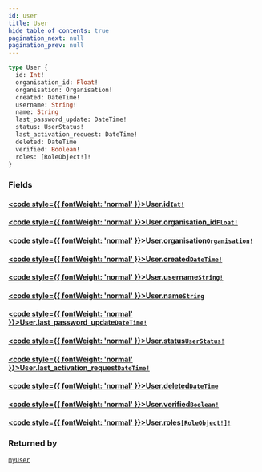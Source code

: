 ```yaml
---
id: user
title: User
hide_table_of_contents: true
pagination_next: null
pagination_prev: null
---
```








 

```graphql
type User {
  id: Int!
  organisation_id: Float!
  organisation: Organisation!
  created: DateTime!
  username: String!
  name: String
  last_password_update: DateTime!
  status: UserStatus!
  last_activation_request: DateTime!
  deleted: DateTime
  verified: Boolean!
  roles: [RoleObject!]!
}
```


### Fields

#### [<code style={{ fontWeight: 'normal' }}>User.<b>id</b></code>](#)<Bullet />[`Int!`](/graphql/scalars/int) <Badge class="secondary" text="non-null"/> <Badge class="secondary" text="scalar"/>
> 
> 

#### [<code style={{ fontWeight: 'normal' }}>User.<b>organisation_id</b></code>](#)<Bullet />[`Float!`](/graphql/scalars/float) <Badge class="secondary" text="non-null"/> <Badge class="secondary" text="scalar"/>
> 
> 

#### [<code style={{ fontWeight: 'normal' }}>User.<b>organisation</b></code>](#)<Bullet />[`Organisation!`](/graphql/objects/organisation) <Badge class="secondary" text="non-null"/> <Badge class="secondary" text="object"/>
> 
> 

#### [<code style={{ fontWeight: 'normal' }}>User.<b>created</b></code>](#)<Bullet />[`DateTime!`](/graphql/scalars/date-time) <Badge class="secondary" text="non-null"/> <Badge class="secondary" text="scalar"/>
> 
> 

#### [<code style={{ fontWeight: 'normal' }}>User.<b>username</b></code>](#)<Bullet />[`String!`](/graphql/scalars/string) <Badge class="secondary" text="non-null"/> <Badge class="secondary" text="scalar"/>
> 
> 

#### [<code style={{ fontWeight: 'normal' }}>User.<b>name</b></code>](#)<Bullet />[`String`](/graphql/scalars/string) <Badge class="secondary" text="scalar"/>
> 
> 

#### [<code style={{ fontWeight: 'normal' }}>User.<b>last_password_update</b></code>](#)<Bullet />[`DateTime!`](/graphql/scalars/date-time) <Badge class="secondary" text="non-null"/> <Badge class="secondary" text="scalar"/>
> 
> 

#### [<code style={{ fontWeight: 'normal' }}>User.<b>status</b></code>](#)<Bullet />[`UserStatus!`](/graphql/objects/user-status) <Badge class="secondary" text="non-null"/> <Badge class="secondary" text="object"/>
> 
> 

#### [<code style={{ fontWeight: 'normal' }}>User.<b>last_activation_request</b></code>](#)<Bullet />[`DateTime!`](/graphql/scalars/date-time) <Badge class="secondary" text="non-null"/> <Badge class="secondary" text="scalar"/>
> 
> 

#### [<code style={{ fontWeight: 'normal' }}>User.<b>deleted</b></code>](#)<Bullet />[`DateTime`](/graphql/scalars/date-time) <Badge class="secondary" text="scalar"/>
> 
> 

#### [<code style={{ fontWeight: 'normal' }}>User.<b>verified</b></code>](#)<Bullet />[`Boolean!`](/graphql/scalars/boolean) <Badge class="secondary" text="non-null"/> <Badge class="secondary" text="scalar"/>
> 
> 

#### [<code style={{ fontWeight: 'normal' }}>User.<b>roles</b></code>](#)<Bullet />[`[RoleObject!]!`](/graphql/objects/role-object) <Badge class="secondary" text="non-null"/> <Badge class="secondary" text="object"/>
> 
> 



### Returned by

[`myUser`](/graphql/queries/my-user)  <Badge className="secondary" text="query"/>



